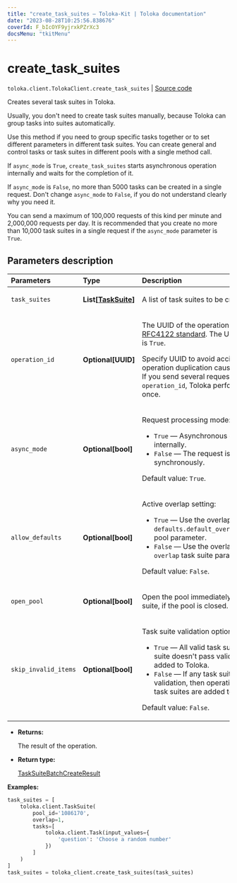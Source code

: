 ```yaml
---
title: "create_task_suites — Toloka-Kit | Toloka documentation"
date: "2023-08-28T10:25:56.838676"
coverId: F_bIcOYF9yjrxkPZrXc3
docsMenu: "tkitMenu"
---
```


# create_task_suites

`toloka.client.TolokaClient.create_task_suites` | [Source code](https://github.com/Toloka/toloka-kit/blob/v1.2.1/src/client/__init__.py#L2679)

Creates several task suites in Toloka.

Usually, you don't need to create task suites manually, because Toloka can group tasks into suites automatically.

Use this method if you need to group specific tasks together or to set different parameters in different task suites.
You can create general and control tasks or task suites in different pools with a single method call.

If `async_mode` is `True`, `create_task_suites` starts asynchronous operation internally and waits for the completion of it.

If `async_mode` is `False`, no more than 5000 tasks can be created in a single request. Don't
change `async_mode` to `False`, if you do not understand clearly why you need it.

You can send a maximum of 100,000 requests of this kind per minute and 2,000,000 requests per day.
It is recommended that you create no more than 10,000 task suites in a single request if the `async_mode` parameter is `True`.

## Parameters description

| Parameters | Type | Description |
| :----------| :----| :-----------|
`task_suites`|**List\[[TaskSuite](/docs/toloka-kit/reference/toloka.client.task_suite.TaskSuite)\]**|<p>A list of task suites to be created.</p>
`operation_id`|**Optional\[UUID\]**|<p>The UUID of the operation that conforms to the [RFC4122 standard](https://tools.ietf.org/html/rfc4122). The UUID is used if `async_mode` is `True`.</p> <p>Specify UUID to avoid accidental errors like Toloka operation duplication caused by network problems. If you send several requests with the same `operation_id`, Toloka performs the operation only once.</p>
`async_mode`|**Optional\[bool\]**|<p>Request processing mode:</p> <ul> <li>`True` — Asynchronous operation is started internally.</li> <li>`False` — The request is processed synchronously.</li> </ul> <p>Default value: `True`.</p>
`allow_defaults`|**Optional\[bool\]**|<p>Active overlap setting:</p> <ul> <li>`True` — Use the overlap that is set in the `defaults.default_overlap_for_new_task_suites` pool parameter.</li> <li>`False` — Use the overlap that is set in the `overlap` task suite parameter.</li> </ul> <p>Default value: `False`.</p>
`open_pool`|**Optional\[bool\]**|<p>Open the pool immediately after creating a task suite, if the pool is closed.</p>
`skip_invalid_items`|**Optional\[bool\]**|<p>Task suite validation option:</p> <ul> <li>`True` — All valid task suites are added. If a task suite doesn't pass validation, then it is not added to Toloka.</li> <li>`False` — If any task suite doesn't pass validation, then operation is cancelled and no task suites are added to Toloka.</li> </ul> <p>Default value: `False`.</p>

* **Returns:**

  The result of the operation.

* **Return type:**

  [TaskSuiteBatchCreateResult](/docs/toloka-kit/reference/toloka.client.batch_create_results.TaskSuiteBatchCreateResult)

**Examples:**

```python
task_suites = [
    toloka.client.TaskSuite(
        pool_id='1086170',
        overlap=1,
        tasks=[
            toloka.client.Task(input_values={
                'question': 'Choose a random number'
            })
        ]
    )
]
task_suites = toloka_client.create_task_suites(task_suites)
```